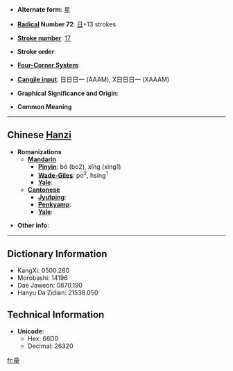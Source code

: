* '''Alternate form''': [[星]]

* '''[[Wiktionary:Chinese radical index| Radical]] Number 72''': [[Wiktionary:Chinese radical index 日|日]]+13 strokes

* '''[[Wiktionary:Chinese total strokes index|Stroke number]]''': [[Wiktionary:Chinese total strokes index 17|17]]

* '''Stroke order''': 

* '''[[Wiktionary:Chinese four corner index|Four-Corner System]]''': 

* '''[[Wiktionary:Chinese Cangjie index|Cangjie input]]''': 日日日一 (AAAM), X日日日一 (XAAAM)

* '''Graphical Significance and Origin''': 

* '''Common Meaning'''

----

== Chinese [[Hanzi]] ==

* '''Romanizations'''
** '''[[Mandarin]]'''
*** '''[[Pinyin]]''': bó (bo2), xīng (xing1)
*** '''[[Wade-Giles]]''': po<sup>2</sup>, hsing<sup>1</sup>
*** '''[[Yale]]''': 
** '''[[Cantonese]]'''
*** '''[[Jyutping]]''':
*** '''[[Penkyamp]]''': 
*** '''[[Yale]]''': 

* '''Other info''': 

----

== Dictionary Information ==

* KangXi: 0500.280
* Morobashi: 14196
* Dae Jaweon: 0870.190
* Hanyu Da Zidian: 21538.050

== Technical Information ==

* '''Unicode''':
** Hex: 66D0
** Decimal: 26320

[[fr:曐]]